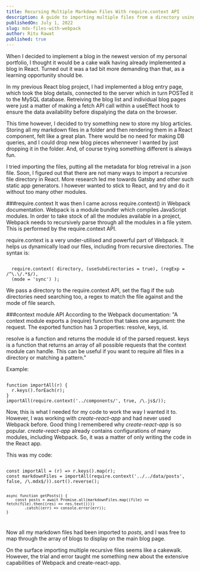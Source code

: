 ```yaml
---
title: Recursing Multiple Markdown Files With require.context API
description: A guide to importing multiple files from a directory using Webpack's require.context API. Documentation of how I used this under appreciated, but very powerful API to fill the gaps in my portfolio blog implementation.
publishedOn: July 1, 2022
slug: mdx-files-with-webpack
author: Ritu Rawat
published: true
---
```


When I decided to implement a blog in the newest version of my personal portfolio, I thought it would be a cake walk having already implemented a blog in React. Turned out it was a tad bit more demanding than that, as a learning opportunity should be.

In my previous React blog project, I had implemented a blog entry page, which took the blog details, connected to the server which in turn POSTed it to the MySQL database. Retreiving the blog list and individual blog pages were just a matter of making a fetch API call within a useEffect hook to ensure the data availability before dispalying the data on the browser.

This time however, I decided to try something new to store my blog articles. Storing all my markdown files in a folder and then rendering them in a React component, felt like a great plan. There would be no need for making DB queries, and I could drop new blog pieces whennever I wanted by just dropping it in the folder. And, of course trying something different is always fun.

I tried importing the files, putting all the metadata for blog retreival in a json file. Soon, I figured out that there are not many ways to import a recursive file directory in React. More research led me towards Gatsby and other such static app generators. I however wanted to stick to React, and try and do it without too many other modules.

###require.context
It was then I came across require.context() in Webpack documentation.
Webpack is a module bundler which compiles JavaScript modules. In order to take stock of all the modules available in a project, Webpack needs to recursively parse through all the modules in a file ystem. This is performed by the require.context API.

require.context is a very under-utilised and powerful part of Webpack. It helps us dynamically load our files, including from recursive directories.
The syntax is:

<Code language="javascript">
  require.context( directory, (useSubdirectories = true), (regExp = /^\.\/.*$/),
  (mode = 'sync') );
</Code>

We pass a directory to the require.context API, set the flag if the sub directories need searching too, a regex to match the file against and the mode of file search.

###context module API
According to the Webpack documentation:
"A context module exports a (require) function that takes one argument: the request. The exported function has 3 properties: resolve, keys, id.

resolve is a function and returns the module id of the parsed request.
keys is a function that returns an array of all possible requests that the context module can handle. This can be useful if you want to require all files in a directory or matching a pattern."

Example:

<Code language="javascript">
function importAll(r) {
  r.keys().forEach(r);
}
importAll(require.context('../components/', true, /\.js$/));
</Code>

Now, this is what I needed for my code to work the way I wanted it to. However, I was working 
with *create-react-app* and had never used Webpack before. Good thing I remembered why *create-react-app* 
is so popular. *create-react-app* already contains configurations of many modules, including Webpack.
So, it was a matter of only writing the code in the React app.

This was my code:

<Code language="javascript">
const importAll = (r) => r.keys().map(r);
const markdownFiles = importAll(require.context('../../data/posts', false, /\.mdx$/)).sort().reverse();

    async function getPosts() {
        const posts = await Promise.all(markdownFiles.map((file) => fetch(file).then((res) => res.text())))
            .catch((err) => console.error(err));
    }

</Code>

Now all my markdown files had been imported to *posts*, and I was free to map through the 
array of blogs to display on the main blog page.

On the surface importing multiple recursive files seems like a cakewalk. However, the trial and error taught me something new about the 
extensive capabilities of Webpack and create-react-app.

